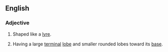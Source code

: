 ==English==

===Adjective===
{{en-adj|-}}

# Shaped like a [[lyre]].
#{{botany|of leaves}} Having a large [[terminal]] [[lobe]] and smaller rounded lobes toward its [[base]].